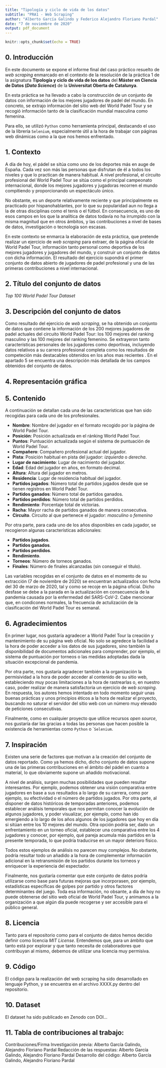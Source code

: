 ```yaml
---
title: "Tipología y ciclo de vida de los datos"
subtitle: "PRA1 - Web Scraping"
author: "Alberto García Galindo y Federico Alejandro Floriano Pardal"
date: "7 de noviembre de 2020"
output: pdf_document
---
```


```r
knitr::opts_chunk$set(echo = TRUE)
```

## 0. Introducción

En este documento se expone el informe final del caso práctico resuelto de *web scraping* enmarcado en el contexto de la resolución de la práctica 1 de la asignatura **Tipología y ciclo de vida de los datos** del **Máster en Ciencia de Datos (*Data Science*)** de la **Universitat Oberta de Catalunya**.

En esta práctica se ha llevado a cabo la construcción de un conjunto de datos con información de los mejores jugadores de padel del mundo. En concreto, se extrajo información del sitio web del World Padel Tour y se recogió información tanto de la clasificación mundial masculina como femenina.

Para ello, se utilizó `Python` como herramienta principal, destacando el uso de la librería `Selenium`, especialmente útil a la hora de trabajar con páginas web dinámicas como a la que nos hemos enfrentado. 

## 1. Contexto

A día de hoy, el pádel se sitúa como uno de los deportes más en auge de España. Cada vez son más las personas que disfrutan de él a todos los niveles y que lo practican de manera habitual. A nivel profesional, el circuito profesional del World Padel Tour se sitúa como el principal campeonato internacional, donde los mejores jugadores y jugadoras recorren el mundo compitiendo y proporcionando un espectáculo único.

No obstante, es un deporte relativamente reciente y que principalmente es practicado por hispanohablantes, por lo que su popularidad aun no llega a la de otras disciplinas como el tenis o el fútbol. En consecuencia, es uno de esos campos en los que la analítica de datos todavía no ha irrumpido con la misma magnitud que en otros ámbitos, y las contribuciones a nivel de bases de datos, investigación o tecnología son escasas.

En este contexto se enmarca la elaboración de esta práctica, que pretende realizar un ejercicio de *web scraping* para extraer, de la página oficial de World Padel Tour, información tanto personal como deportiva de los mejores jugadores y jugadores del mundo, y construir un conjunto de datos con dicha información. El resultado del ejercicio supondrá el primer conjunto de datos abierto de jugadores de padel profesional y una de las primeras contribuciones a nivel internacional.

## 2. Título del conjunto de datos

*Top 100 World Padel Tour Dataset*

## 3. Descripción del conjunto de datos

Como resultado del ejercicio de *web scraping*, se ha obtenido un conjunto de datos que contiene la información de los 200 mejores jugadores de padel actuales del circuito World Padel Tour: los 100 mejores del ranking masculino y las 100 mejores del ranking femenino. Se extrayeron tanto características personales de los jugadores como deportivas, incluyendo datos relativos a su carrera profesional completa como los resultados de competeción más destacables obtenidos en los años mas recientes . En el apartado 5 se encuentra una descripción más detallada de los campos obtenidos del conjunto de datos.

## 4. Representación gráfica



## 5. Contenido

A continuación se detallan cada una de las características que han sido recogidas para cada uno de los profesionales.

- **Nombre**: Nombre del jugador en el formato recogido por la página de World Padel Tour.
- **Posición**: Posición actualizada en el ránking World Padel Tour.
- **Puntos**: Puntuación actualizada según el sistema de puntuación de World Padel Tour.
- **Compañero**: Compañero profesional actual del jugador.
- **Pista**: Posición habitual en pista del jugador: *izquierda* o *derecha*.
- **Lugar de nacimiento**: Lugar de nacimiento del jugador.
- **Edad**: Edad del jugador en años, en formato decimal.
- **Altura**: Altura del jugador en metros.
- **Residencia**: Lugar de residencia habitual del jugador.
- **Partidos jugados**: Número total de partidos jugados desde que se tienen registros en World Padel Tour.
- **Partidos ganados**: Número total de partidos ganados.
- **Partidos perdidos**: Número total de partidos perdidos.
- **Rendimiento**: Porcentaje total de victorias.
- **Racha**: Mayor racha de partidos ganados de manera consecutiva.
- **Circuito**. Circuito al que pertenece el jugador: *masculino* o *femenino*

Por otra parte, para cada uno de los años disponibles en cada jugador, se recogieron algunas características adicionales:

- **Partidos jugados**.
- **Partidos ganados**.
- **Partidos perdidos**.
- **Rendimiento**.
- **Torneos**: Número de torneos ganados.
- **Finales**: Número de finales alcanzadas (sin conseguir el título).

Las variables recogidas en el conjunto de datos en el momento de su extracción (7 de noviembre de 2020) se encuentran actualizados con fecha del 30 de marzo de 2020, tal y como se recoje en la página oficial. Dicho desfase se debe a la parada en la actualización en consecuencia de la pandemia causada por la enfermedad del SARS-CoV-2. Cabe mencionar que, en condicones normales, la frecuencia de actulización de la clasificación del World Padel Tour es semanal.

## 6. Agradecimientos

En primer lugar, nos gustaría agradecer a World Padel Tour la creación y mantenimiento de su página web oficial. No solo se agredece la facilidad a la hora de poder acceder a los datos de sus jugadores, sino también la disponibilidad de documentos adicionales para comprender, por ejemplo, el sistema de puntuación por torneos o las medidas adoptadas dada la situación excepcional de pandemia.

Por otra parte, nos gustaría agradecer también a la organización la permisividad a la hora de poder acceder al contenido de su sitio web, estableciendo muy pocas limitaciones a la hora de rastrearlas o, en nuestro caso, poder realizar de manera satisfactoria un ejercicio de *web scraping*. En respuesta, los autores hemos intentado en todo momento seguir unas buenas prácticas y unos principios éticos a la hora de realizar el proyecto, buscando no saturar el servidor del sitio web con un número muy elevado de peticiones consecutivas.

Finalmente, como en cualquier proyecto que utilice recursos *open source*, nos gustaría dar las gracias a todas las personas que hacen posible la existencia de herramientas como `Python` o ``Selenium`.

## 7. Inspiración

Existen una serie de factores que motivan a la creación del conjunto de datos reportado. Como ya hemos dicho, dicho conjunto de datos supone una de las primeras contribuciones en el ámbito del pádel en cuanto a material, lo que obviamente supone un añadido motivacional.

A nivel de análisis, surgen muchas posibilidades que pueden resultar interesantes. Por ejemplo, podemos obtener una visión comparativa entre jugadores en base a sus resultados a lo largo de su carrera, como por ejemplo, su efectividad o el número de partidos jugados. Por otra parte, al disponer de datos históricos de temporadas anteriores, podemos establecer análisis temporales que nos permitan conocer la evolución de algunos jugadores, y poder visualizar, por ejemplo, como han ido emergiendo a lo largo de los años algunos de los jugadores que hoy en día si sitúan entre los 10 mejores del mundo. Otra opción podría ser, dado un enfrentamiento en un torneo oficial, establecer una comparativa entre los 4 jugadores y conocer, por ejemplo, qué pareja acumula más partidos en la presente temporada, lo que podría traducirse en un mayor deterioro físico.

Todos estos ejemplos de análisis no parecen muy complejos. No obstante, podría resultar todo un añadido a la hora de complementar información adicional en la retransmisión de los partidos durante los torneos y enriquecer la experiencia del espectador.

Finalmente, nos gustaría comentar que este conjunto de datos podría utilizarse como base para futuras mejoras que incorporasen, por ejemplo, estadísticas específicas de golpes por partido y otros factores determinantes del juego. Toda esa información, no obsante, a día de hoy no puede obtenerse del sitio web oficial de World Padel Tour, y animamos a la organización a que algún día puede recogerse y ser accesible para el público general.

## 8. Licencia

Tanto para el repositorio como para el conjunto de datos hemos decidio definir como licencia *MIT License*. Entendemos que, para un ámbito que tanto está por explorar y que tanto necesita de colaboradores que contribuyan al mismo, debemos de utilizar una licencia muy permisiva.



## 9. Código

El código para la realización del web scraping ha sido desarrollado en lenguaje Python, y se encuentra en el archivo XXXX.py dentro del repositorio.

## 10. Dataset

El dataset ha sido publicado en Zenodo con DOI...

## 11. Tabla de contribuciones al trabajo:

Contribuciones/Firma
Investigación previa:	Alberto García Galindo, Alejandro Floriano Pardal
Redacción de las respuestas:	Alberto García Galindo, Alejandro Floriano Pardal
Desarrollo del código:	Alberto García Galindo, Alejandro Floriano Pardal



